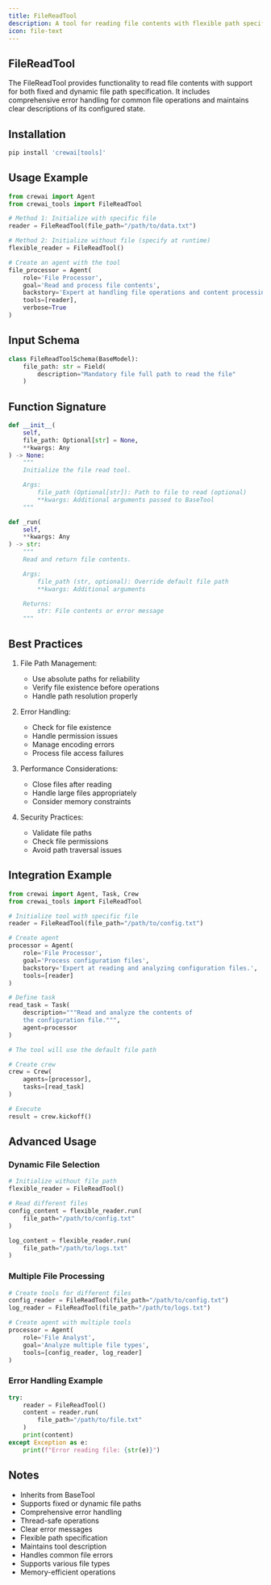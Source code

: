 ```yaml
---
title: FileReadTool
description: A tool for reading file contents with flexible path specification
icon: file-text
---
```


## FileReadTool

The FileReadTool provides functionality to read file contents with support for both fixed and dynamic file path specification. It includes comprehensive error handling for common file operations and maintains clear descriptions of its configured state.

## Installation

```bash
pip install 'crewai[tools]'
```

## Usage Example

```python
from crewai import Agent
from crewai_tools import FileReadTool

# Method 1: Initialize with specific file
reader = FileReadTool(file_path="/path/to/data.txt")

# Method 2: Initialize without file (specify at runtime)
flexible_reader = FileReadTool()

# Create an agent with the tool
file_processor = Agent(
    role='File Processor',
    goal='Read and process file contents',
    backstory='Expert at handling file operations and content processing.',
    tools=[reader],
    verbose=True
)
```

## Input Schema

```python
class FileReadToolSchema(BaseModel):
    file_path: str = Field(
        description="Mandatory file full path to read the file"
    )
```

## Function Signature

```python
def __init__(
    self,
    file_path: Optional[str] = None,
    **kwargs: Any
) -> None:
    """
    Initialize the file read tool.

    Args:
        file_path (Optional[str]): Path to file to read (optional)
        **kwargs: Additional arguments passed to BaseTool
    """

def _run(
    self,
    **kwargs: Any
) -> str:
    """
    Read and return file contents.

    Args:
        file_path (str, optional): Override default file path
        **kwargs: Additional arguments

    Returns:
        str: File contents or error message
    """
```

## Best Practices

1. File Path Management:
   - Use absolute paths for reliability
   - Verify file existence before operations
   - Handle path resolution properly

2. Error Handling:
   - Check for file existence
   - Handle permission issues
   - Manage encoding errors
   - Process file access failures

3. Performance Considerations:
   - Close files after reading
   - Handle large files appropriately
   - Consider memory constraints

4. Security Practices:
   - Validate file paths
   - Check file permissions
   - Avoid path traversal issues

## Integration Example

```python
from crewai import Agent, Task, Crew
from crewai_tools import FileReadTool

# Initialize tool with specific file
reader = FileReadTool(file_path="/path/to/config.txt")

# Create agent
processor = Agent(
    role='File Processor',
    goal='Process configuration files',
    backstory='Expert at reading and analyzing configuration files.',
    tools=[reader]
)

# Define task
read_task = Task(
    description="""Read and analyze the contents of 
    the configuration file.""",
    agent=processor
)

# The tool will use the default file path

# Create crew
crew = Crew(
    agents=[processor],
    tasks=[read_task]
)

# Execute
result = crew.kickoff()
```

## Advanced Usage

### Dynamic File Selection
```python
# Initialize without file path
flexible_reader = FileReadTool()

# Read different files
config_content = flexible_reader.run(
    file_path="/path/to/config.txt"
)

log_content = flexible_reader.run(
    file_path="/path/to/logs.txt"
)
```

### Multiple File Processing
```python
# Create tools for different files
config_reader = FileReadTool(file_path="/path/to/config.txt")
log_reader = FileReadTool(file_path="/path/to/logs.txt")

# Create agent with multiple tools
processor = Agent(
    role='File Analyst',
    goal='Analyze multiple file types',
    tools=[config_reader, log_reader]
)
```

### Error Handling Example
```python
try:
    reader = FileReadTool()
    content = reader.run(
        file_path="/path/to/file.txt"
    )
    print(content)
except Exception as e:
    print(f"Error reading file: {str(e)}")
```

## Notes

- Inherits from BaseTool
- Supports fixed or dynamic file paths
- Comprehensive error handling
- Thread-safe operations
- Clear error messages
- Flexible path specification
- Maintains tool description
- Handles common file errors
- Supports various file types
- Memory-efficient operations
